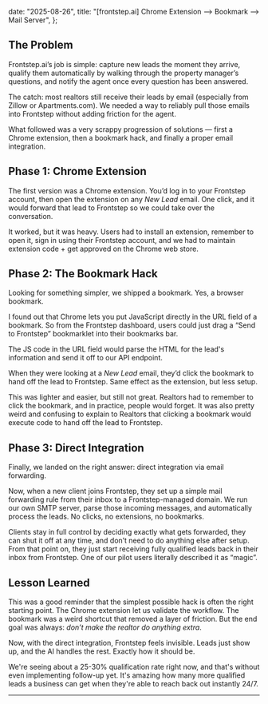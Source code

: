 
  date: "2025-08-26",
  title: "[frontstep.ai] Chrome Extension --> Bookmark --> Mail Server",
};


## The Problem

Frontstep.ai’s job is simple: capture new leads the moment they arrive, qualify them automatically by walking through the property manager’s questions, and notify the agent once every question has been answered.

The catch: most realtors still receive their leads by email (especially from Zillow or Apartments.com). We needed a way to reliably pull those emails into Frontstep without adding friction for the agent.

What followed was a very scrappy progression of solutions — first a Chrome extension, then a bookmark hack, and finally a proper email integration.

## Phase 1: Chrome Extension

The first version was a Chrome extension. You’d log in to your Frontstep account, then open the extension on any _New Lead_ email. One click, and it would forward that lead to Frontstep so we could take over the conversation.

It worked, but it was heavy. Users had to install an extension, remember to open it, sign in using their Frontstep account, and we had to maintain extension code + get approved on the Chrome web store.

## Phase 2: The Bookmark Hack

Looking for something simpler, we shipped a bookmark. Yes, a browser bookmark.

I found out that Chrome lets you put JavaScript directly in the URL field of a bookmark. So from the Frontstep dashboard, users could just drag a “Send to Frontstep” bookmarklet into their bookmarks bar.

The JS code in the URL field would parse the HTML for the lead's information and send it off to our API endpoint.

When they were looking at a _New Lead_ email, they’d click the bookmark to hand off the lead to Frontstep. Same effect as the extension, but less setup.

This was lighter and easier, but still not great. Realtors had to remember to click the bookmark, and in practice, people would forget. It was also pretty weird and confusing to explain to Realtors that clicking a bookmark would execute code to hand off the lead to Frontstep.

## Phase 3: Direct Integration

Finally, we landed on the right answer: direct integration via email forwarding.

Now, when a new client joins Frontstep, they set up a simple mail forwarding rule from their inbox to a Frontstep-managed domain. We run our own SMTP server, parse those incoming messages, and automatically process the leads. No clicks, no extensions, no bookmarks.

Clients stay in full control by deciding exactly what gets forwarded, they can shut it off at any time, and don’t need to do anything else after setup. From that point on, they just start receiving fully qualified leads back in their inbox from Frontstep. One of our pilot users literally described it as “magic”.

## Lesson Learned

This was a good reminder that the simplest possible hack is often the right starting point. The Chrome extension let us validate the workflow. The bookmark was a weird shortcut that removed a layer of friction. But the end goal was always: _don’t make the realtor do anything extra_.

Now, with the direct integration, Frontstep feels invisible. Leads just show up, and the AI handles the rest. Exactly how it should be.

We're seeing about a 25-30% qualification rate right now, and that's without even implementing follow-up yet. It's amazing how many more qualified leads a business can get when they're able to reach back out instantly 24/7.

---
